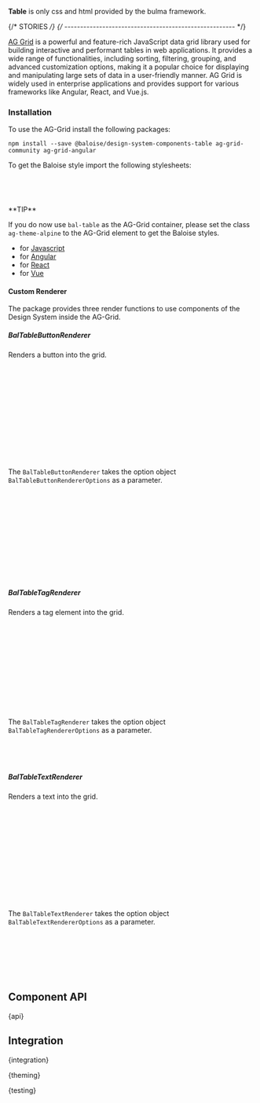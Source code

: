 

<Meta of={TableStories} />

<StoryHeading of={TableStories.Basic} hidden></StoryHeading>

<Banner of={TableStories} />

<Lead>**Table** is only css and html provided by the bulma framework.</Lead>

<Canvas of={TableStories.Basic} sourceState="closed" />

<PlaygroundBar of={TableStories.Basic}></PlaygroundBar>

{/* STORIES */}
{/* ------------------------------------------------------ */}

<StoryHeading of={TableStories.AgGrid}></StoryHeading>

[AG Grid](https://www.ag-grid.com/) is a powerful and feature-rich JavaScript data grid library used for building interactive and performant tables in web applications.
It provides a wide range of functionalities, including sorting, filtering, grouping, and advanced customization options, making it a popular choice for displaying and
manipulating large sets of data in a user-friendly manner. AG Grid is widely used in enterprise applications and provides support for various frameworks like Angular, React, and Vue.js.

<CodeSandbox of={TableStories.AgGrid} />

### Installation

To use the AG-Grid install the following packages:

```
npm install --save @baloise/design-system-components-table ag-grid-community ag-grid-angular
```

To get the Baloise style import the following stylesheets:

```scss
@import 'ag-grid-community/styles/ag-grid';
@import 'ag-grid-community/styles/ag-theme-alpine';
@import '@baloise/design-system-components-table/css/design-system-table';
```

<InfoQuote>
**TIP**

If you do now use `bal-table` as the AG-Grid container,
please set the class `ag-theme-alpine` to the AG-Grid element to get the Baloise styles.
</InfoQuote>

- for [Javascript](https://www.ag-grid.com/javascript-data-grid/getting-started/)
- for [Angular](https://www.ag-grid.com/angular-data-grid/getting-started/)
- for [React](https://www.ag-grid.com/react-data-grid/getting-started/)
- for [Vue](https://www.ag-grid.com/vue-data-grid/getting-started/)

#### Custom Renderer

The package provides three render functions to use components of the Design System inside the AG-Grid.

##### BalTableButtonRenderer

Renders a button into the grid.

```typescript
import { BalTableButtonRenderer } from '@baloise/design-system-components-table'

...
{
  field: 'button',
  sortable: true,
  filter: true,
  cellRenderer: BalTableButtonRenderer({
    expanded: true,
    icon: 'github',
  }),
},
...
```

The `BalTableButtonRenderer` takes the option object `BalTableButtonRendererOptions` as a parameter.

```typescript
interface BalTableButtonRendererOptions {
  color?: (params: ICellRendererParams) => ColorTypes
  loading?: (params: ICellRendererParams) => boolean
  href?: (params: ICellRendererParams) => string
  icon?: string
  iconRight?: boolean
  square?: boolean
  expanded?: boolean
  outlined?: boolean
  link?: boolean
  target?: '_blank' | ' _parent' | '_self' | '_top'
}
```

##### BalTableTagRenderer

Renders a tag element into the grid.

```typescript
import { BalTableTagRenderer } from '@baloise/design-system-components-table'

...
{
  field: 'tag',
  sortable: true,
  filter: true,
  cellRenderer: BalTableTagRenderer({
    color: params => (params.value === 'Invalid' ? 'danger' : 'success'),
  }),
},
...
```

The `BalTableTagRenderer` takes the option object `BalTableTagRendererOptions` as a parameter.

```typescript
interface BalTableTagRendererOptions {
  color?: (params: ICellRendererParams) => ColorTypes
}
```

##### BalTableTextRenderer

Renders a text into the grid.

```typescript
import { BalTableTextRenderer } from '@baloise/design-system-components-table'

...
{
  field: 'textWithIcon',
  sortable: true,
  filter: true,
  cellRenderer: BalTableTextRenderer({
    icon: params => 'github',
    iconColor: params => 'primary',
  }),
},
...
```

The `BalTableTextRenderer` takes the option object `BalTableTextRendererOptions` as a parameter.

```typescript
interface BalTableTextRendererOptions {
  color?: (params: ICellRendererParams) => ColorTypes
  icon?: (params: ICellRendererParams) => string
  iconColor?: (params: ICellRendererParams) => ColorTypes
  iconRight?: (params: ICellRendererParams) => boolean
}
```

## Component API


<Markdown>{api}</Markdown>

## Integration


<Markdown>{integration}</Markdown>


<Markdown>{theming}</Markdown>


<Markdown>{testing}</Markdown>

<Footer />
